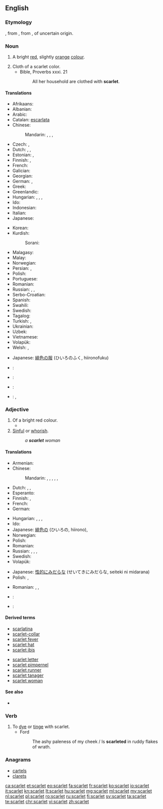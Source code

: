 {{also|Scarlet|Scarlett}}
==English==
{{wikipedia|Scarlet (color)}}

===Etymology===
{{etyl|fro|en}} {{term|escarlate|lang=fro||a type of cloth}}, from {{etyl|ML.|en}} {{term|scarlatum||scarlet cloth|lang=la}}, from {{etyl|fa|en}} {{term|سقرلات|tr=saqerlât||a warm woollen cloth|lang=fa}}, of uncertain origin.

===Noun===
{{en-noun}}

# A bright [[red]], slightly [[orange]] [[color|colour]].
#: {{color panel|FF2400}}
# Cloth of a scarlet color.
#* Bible, Proverbs xxxi. 21
#*: All her household are clothed with '''scarlet'''.

====Translations====
{{trans-top|colour}}
* Afrikaans: {{t|af|bloedrooi}}
* Albanian: {{t|sq|ngjyrë alle}}
* Arabic: {{t|ar|قرمزي|tr=qirmiziy}}
* Catalan: [[escarlata]]
* Chinese:
*: Mandarin: {{t+|cmn|深紅色|sc=Hani}},  {{t|cmn|深红色|tr=shēnhóngsè|sc=Hani}},  {{t|cmn|緋紅|sc=Hani}},  {{t+|cmn|绯红|tr=fēihóng|sc=Hani}}
* Czech: {{t|cs|šarlatová barva}},  {{t|cs|purpur}}
* Dutch: {{t+|nl|scharlaken|n}}, {{t+|nl|scharlakenrood|n}}, {{t+|nl|vuurrood|n}}
* Estonian: {{t|et|sarlakpunane}},  {{t|et|ergav}}
* Finnish: {{t|fi|helakanpunainen}}, {{t+|fi|tulipunainen}}
* French: {{t+|fr|écarlate}}
* Galician: {{t+|gl|escarlata}}
* Georgian: {{t+|ka|ალისფერი}}
* German: {{t|de|Scharlachrot|n}}, {{t+|de|Scharlach|m}}
* Greek: {{t+|el|κόκκινος|m|tr=kókkinos}}
* Greenlandic: {{t|kl|aappallarissoq}}
* Hungarian: {{t+|hu|skarlát}}, {{t+|hu|skarlátpiros}}, {{t+|hu|skarlátvörös}}, {{t|hu|élénkvörös}}
* Ido: {{t+|io|skarlato}}
* Indonesian: {{t+|id|merah tua}}
* Italian: {{t+|it|scarlatto}}
* Japanese: {{t|ja|緋色|tr=ひいろ, hiiro}}
{{trans-mid}}
* Korean: {{t|ko|스칼렛|tr=seukalres|sc=Hang}}
* Kurdish:
*: Sorani: {{t+|ku|ئاڵ|tr=al|sc=ku-Arab}}
* Malagasy: {{t+|mg|dorehitra}}
* Malay: {{t+|ms|merah}}
* Norwegian: {{t|no|skarlagen|n}}
* Persian: {{t|fa|سقرلات|tr=saqerlât|sc=fa-Arab}}, {{t+|fa|آل|tr=âl|sc=fa-Arab}}
* Polish: {{t|pl|szkarłat|m}}
* Portuguese: {{t+|pt|escarlate}}
* Romanian: {{t|ro|stacojiu|n}}
* Russian: {{t+|ru|алый|tr=ályj}},  {{t+|ru|багровый|tr=bagróvyj}},  {{t+|ru|багряный|tr=bagrjányj}}
* Serbo-Croatian: {{t|sh|crven}}
* Spanish: {{t+|es|escarlata|f}}
* Swahili: {{t+|sw|nyekundu}}
* Swedish: {{t+|sv|scharlakansrött}}
* Tagalog: {{t|tl|iskarlata}}
* Turkish: {{t+|tr|kızıl}},  {{t+|tr|kırmızı}}
* Ukrainian: {{t|uk|яскраво-червоний|tr=jaskravo-červonyj}}
* Uzbek: {{t|uz|qizil rang}}
* Vietnamese: {{t+|vi|đĩ}}
* Volapük: {{t|vo|skarlataköl}}
* Welsh: {{t+|cy|coch}}, {{t|cy|ysgarlad}}
{{trans-bottom}}

{{trans-top|cloth}}
* Japanese: [[緋色]]の[[服]] (ひいろのふく, hiironofuku)
{{trans-mid}}
{{trans-bottom}}

{{checktrans-top}}
* {{ttbc|he}}: {{t|he|שָׁנִי|m}}
* {{ttbc|fa}}: {{t|fa|پارچه مخمل}}
{{trans-mid}}
* {{ttbc|pt}}: {{t+|pt|escarlate}}
* {{ttbc|es}}: {{t|es|escarlatina}}, {{t+|es|escarlata}}
{{trans-bottom}}

===Adjective===
{{en-adj}}

# Of a bright red colour.
#* {{quote-book|year=1907|author=[[w:Robert W. Chambers|Robert Chambers]]
|title=The Younger Set
|chapter=5|url=http://openlibrary.org/works/OL8127246W
|passage=Breezes blowing from beds of iris quickened her breath with their perfume ; … ; she saw a crimson cardinal winging through the foliage, and amorous tanagers flashing like '''scarlet''' flames athwart the pines.}}
# [[sinful|Sinful]] or [[whorish]].
#: ''a '''scarlet''' woman''

====Translations====
{{trans-top|colour}}
* Armenian: {{t+|hy|ալ|tr=al}}
* Chinese:
*: Mandarin: {{t|cmn|緋紅色|sc=Hani}}, {{t|cmn|绯红色|tr=fēihóngsè|sc=Hani}}, {{t+|cmn|深紅色|sc=Hani}}, {{t|cmn|深红色|tr=shēnhóngsè|sc=Hani}}, {{t+|cmn|猩紅色|sc=Hani}}, {{t|cmn|猩红色|tr=xīnghóngsè|sc=Hani}}
* Dutch: {{t+|nl|scharlaken|n}}, {{t+|nl|scharlakenrood|n}}, {{t+|nl|vuurrood|n}}
* Esperanto: {{t|eo|skarlata}}
* Finnish: {{t|fi|helakanpunainen}}, {{t+|fi|tulipunainen}}
* French: {{t+|fr|écarlate}}
* German: {{t|de|scharlachrot}}
{{trans-mid}}
* Hungarian: {{t+|hu|skarlát}}, {{t+|hu|skarlátpiros}}, {{t+|hu|skarlátvörös}}, {{t|hu|élénkvörös}}
* Ido: {{t+|io|skarlata}}
* Japanese: [[緋色]]の (ひいろの, hiirono), {{t|ja|緋色|tr=ひいろの, hiiro no|alt=緋色の|sc=Jpan}}
* Norwegian: {{t|no|skarlagen}}
* Polish: {{t+|pl|szkarłatny}}
* Romanian: {{t|ro|stacojiu}}
* Russian: {{t+|ru|алый|tr=ályj}},  {{t+|ru|багровый|tr=bagróvyj}},  {{t+|ru|багряный|tr=bagrjányj}}, {{t+|ru|пунцовый|tr=puncóvyj|sc=Cyrl}}
* Swedish: {{t+|sv|scharlakansröd}}
* Volapük: {{t|vo|skarlatakölik}}
{{trans-bottom}}

{{trans-top|sinful}}
* Japanese: [[性的にみだらな]] (せいてきにみだらな, seiteki ni midarana)
* Polish: {{t+|pl|grzeszny}},  {{t+|pl|nierządny}}
{{trans-mid}}
* Romanian: {{t|ro|desfrânat}}, {{t|ro|stricat}}, {{t+|ro|dezmățat}}
{{trans-bottom}}

{{checktrans-top}}
* {{ttbc|de}} : {{t|de|scharlach}}
{{trans-mid}}
* {{ttbc|es}} : {{t+|es|escarlata}}
{{trans-bottom}}

====Derived terms====
{{top2}}
* [[scarlatina]]
* [[scarlet-collar]]
* [[scarlet fever]]
* [[scarlet hat]]
* [[scarlet ibis]]
{{mid2}}
* [[scarlet letter]]
* [[scarlet pimpernel]]
* [[scarlet runner]]
* [[scarlet tanager]]
* [[scarlet woman]]
{{bottom}}

====See also====
* {{list:reds/en}}

===Verb===
{{en-verb}}

# To [[dye]] or [[tinge]] with scarlet.
#* Ford
#*: The ashy paleness of my cheek / Is '''scarleted''' in ruddy flakes of wrath.

===Anagrams===
* [[cartels#English|cartels]]
* [[clarets#English|clarets]]

[[ca:scarlet]]
[[et:scarlet]]
[[eo:scarlet]]
[[fa:scarlet]]
[[fr:scarlet]]
[[ko:scarlet]]
[[io:scarlet]]
[[it:scarlet]]
[[kn:scarlet]]
[[lt:scarlet]]
[[hu:scarlet]]
[[mg:scarlet]]
[[ml:scarlet]]
[[my:scarlet]]
[[nl:scarlet]]
[[pl:scarlet]]
[[ro:scarlet]]
[[ru:scarlet]]
[[fi:scarlet]]
[[sv:scarlet]]
[[ta:scarlet]]
[[te:scarlet]]
[[chr:scarlet]]
[[vi:scarlet]]
[[zh:scarlet]]